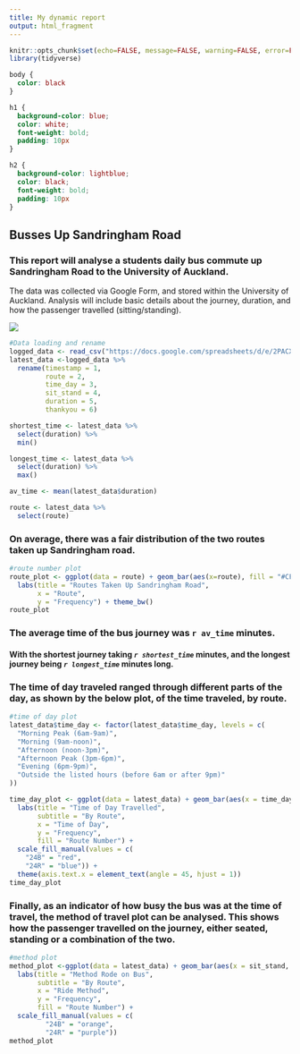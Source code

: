 ---
title: My dynamic report
output: html_fragment
---

```{r setup, include=FALSE}
knitr::opts_chunk$set(echo=FALSE, message=FALSE, warning=FALSE, error=FALSE)
library(tidyverse)
```

```{css}
body {
  color: black
}

h1 {
  background-color: blue;
  color: white;
  font-weight: bold;
  padding: 10px
}

h2 {
  background-color: lightblue;
  color: black;
  font-weight: bold;
  padding: 10px
}
```

## Busses Up Sandringham Road

### This report will analyse a students daily bus commute up Sandringham Road to the University of Auckland. 

The data was collected via Google Form, and stored within the University of Auckland. Analysis will include basic details about the journey, duration, and how the passenger travelled (sitting/standing).

![](AT_bus.jpg)
```{r}
#Data loading and rename
logged_data <- read_csv("https://docs.google.com/spreadsheets/d/e/2PACX-1vTt9domT2ksrwRd9viKlo1rlL3V-LhIfsVF9fmG7tR_obKXgiB0udJRIZsURB_9kNloVaZuKbRfzHBR/pub?gid=847443871&single=true&output=csv")
latest_data <-logged_data %>% 
  rename(timestamp = 1,
         route = 2,
         time_day = 3,
         sit_stand = 4,
         duration = 5,
         thankyou = 6)
```


```{r}
shortest_time <- latest_data %>% 
  select(duration) %>% 
  min()

longest_time <- latest_data %>% 
  select(duration) %>% 
  max()

av_time <- mean(latest_data$duration)

route <- latest_data %>% 
  select(route)

```

### On average, there was a fair distribution of the two routes taken up Sandringham road. 

```{r}
#route number plot
route_plot <- ggplot(data = route) + geom_bar(aes(x=route), fill = "#CFFDBC")+
  labs(title = "Routes Taken Up Sandringham Road", 
       x = "Route", 
       y = "Frequency") + theme_bw()
route_plot
```

### The average time of the bus journey was **`r av_time`** minutes. 

#### With the shortest journey taking *`r shortest_time`* minutes, and the longest journey being *`r longest_time`* minutes long. 


### The time of day traveled ranged through different parts of the day, as shown by the below plot, of the time traveled, by route. 

```{r}
#time of day plot
latest_data$time_day <- factor(latest_data$time_day, levels = c(
  "Morning Peak (6am-9am)",                            
  "Morning (9am-noon)",                                
  "Afternoon (noon-3pm)",                              
  "Afternoon Peak (3pm-6pm)",                          
  "Evening (6pm-9pm)",                                 
  "Outside the listed hours (before 6am or after 9pm)"
))

time_day_plot <- ggplot(data = latest_data) + geom_bar(aes(x = time_day, fill = route))+
  labs(title = "Time of Day Travelled",
       subtitle = "By Route",
       x = "Time of Day",
       y = "Frequency",
       fill = "Route Number") +
  scale_fill_manual(values = c(
    "24B" = "red",
    "24R" = "blue")) + 
  theme(axis.text.x = element_text(angle = 45, hjust = 1))
time_day_plot
```


### Finally, as an indicator of how busy the bus was at the time of travel, the method of travel plot can be analysed. This shows how the passenger travelled on the journey, either seated, standing or a combination of the two. 

```{r}
#method plot
method_plot <-ggplot(data = latest_data) + geom_bar(aes(x = sit_stand, fill = route)) +
  labs(title = "Method Rode on Bus",
       subtitle = "By Route",
       x = "Ride Method",
       y = "Frequency",
       fill = "Route Number") +  
  scale_fill_manual(values = c(
         "24B" = "orange",
         "24R" = "purple"))
method_plot
```

